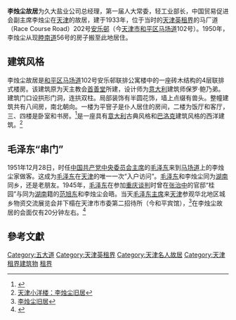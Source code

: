 '''李烛尘故居'''为久大盐业公司总经理，第一届人大常委，轻工业部长，中国贸易促进会副主席李烛尘在[[天津|天津]]的故居，建于1933年，位于当时的[[天津英租界|天津英租界]]的马厂道（Race Course Road）202号[[安乐邨|安乐邨]]（今[[天津市|天津市]][[和平区_(天津市)|和平区]][[马场道|马场道]]102号）。1950年，李烛尘从现[[睦南道|睦南道]]56号的房子搬至此地居住。

== 建筑风格 ==
李烛尘故居是[[和平区_(天津市)|和平区]][[马场道|马场道]]102号安乐邨联排公寓楼中的一座砖木结构的4层联排式楼房。该建筑原为天主教会[[首善堂|首善堂]]所建，设计师为[[意大利|意大利]]建筑师保罗·鲍乃弟。建筑门口设拱形门洞，连拱双柱。局部装饰有半圆花饰，墙上点缀有兽头。整幢建筑共有八间房，南北朝向。一楼为平窨子是仆人居住的房间，二楼为饭厅和客厅，三、四楼是卧室和书房。<ref>{{Cite web |url=http://www.tjwh.gov.cn/shwh/lywh/mrgj/li-zhu-chen/jzfg---lzc.htm |title=李烛尘故居 |access-date=2010-02-21 |archive-url=https://web.archive.org/web/20130512083301/http://www.tjwh.gov.cn/shwh/lywh/mrgj/li-zhu-chen/jzfg---lzc.htm |archive-date=2013-05-12 |dead-url=yes }}</ref>是一座具有[[意大利|意大利]]古典风格和[[巴洛克|巴洛克]]建筑风格的西洋建筑。<ref>[http://www.022net.com/2010/2-5/4415341523569-3.html 天津小洋楼：李烛尘旧居]{{dead link|date=2018年3月 |bot=InternetArchiveBot |fix-attempted=yes }}</ref>

== 毛泽东“串门” ==
1951年12月28日，时任[[中国共产党中央委员会主席|中国共产党中央委员会主席]]的[[毛泽东|毛泽东]]来到[[马场道|马场道]]上的李烛尘家做客。这成为[[毛泽东|毛泽东]]在[[天津|天津]]的唯一一次“入户访问”。[[毛泽东|毛泽东]]和李烛尘同为[[湖南|湖南]]同乡，还是老朋友。1945年，[[毛泽东|毛泽东]]在参加[[重庆谈判|重庆谈判]]时曾在[[张治中|张治中]]的官邸“桂园”与同为[[湖南|湖南]]籍的[[范旭东|范旭东]]和李烛尘会晤。当天[[毛泽东|毛泽东]][[中国共产党中央委员会主席|主席]]来[[天津|天津]]参观华北地区城乡物资交流展览会并下榻在天津市市委第二招待所（今和平宾馆），<ref>[http://www.5dadao.net/jingdian/machangdao/2009-06-12/59.html 李烛尘旧居]{{dead link|date=2018年1月 |bot=InternetArchiveBot |fix-attempted=yes }}</ref>在李烛尘故居的会面仅有20分钟左右。<ref>{{Cite web |url=http://news.163.com/10/0127/10/5U1DAN80000120GR.html |title=毛主席曾来“串门” |access-date=2010-02-21 |archive-url=https://web.archive.org/web/20180929222929/http://news.163.com/10/0127/10/5U1DAN80000120GR.html |archive-date=2018-09-29 |dead-url=yes }}</ref>

== 參考文獻 ==
<div class="references-small">
<references />
</div>

{{天津市名人故居}}

[[Category:五大道|Category:五大道]]
[[Category:天津英租界|Category:天津英租界]]
[[Category:天津名人故居|Category:天津名人故居]]
[[Category:天津租界建筑物|Category:天津租界建筑物]]
[[Category:中国近代建筑|租界]]